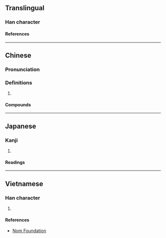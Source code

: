 {{character info/new}}
==Translingual==

===Han character===
{{Han char|rn=75|rad=木|as=03|sn=7|four=|canj=DYV|ids=⿰木亡}}

====References====
{{Han ref|kx=0513.011|hdz=21161.100|uh=6767}}

----

==Chinese==
{{zh-forms}}

===Pronunciation===
{{zh-pron
|m=máng
|c=mong4
|mc=
|oc=
|ma=
|cat=n
}}

===Definitions===
{{zh-hanzi}}

# {{n-g|Used in compounds below.}}

====Compounds====
{{zh-der|杧果}}

----

==Japanese==

===Kanji===
{{ja-kanji|grade=|rs=木03}}

# {{rfdef|ja|sort=木03}}

====Readings====
{{ja-readings
|on=まん
}}

----

==Vietnamese==

===Han character===
{{vi-readings|rs=木03|reading=[[mang]], [[mãng]]}}

# {{rfdef|vi|sort=木03}}

====References====
* [http://nomfoundation.org/common/nom_details.php?codepoint=6767 Nom Foundation]